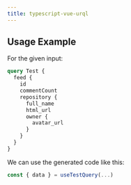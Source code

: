 ```yaml
---
title: typescript-vue-urql
---
```




<PackageHeader hasOperationsNote />
<PackageApiDocs />

## Usage Example

For the given input:

```graphql
query Test {
  feed {
    id
    commentCount
    repository {
      full_name
      html_url
      owner {
        avatar_url
      }
    }
  }
}
```

We can use the generated code like this:

```ts
const { data } = useTestQuery(...)
```
